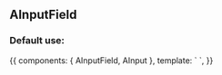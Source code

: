 
<Meta title="Design System/Molecules/AInputField" component={AInputField} />

## AInputField

### Default use:

<Canvas>
  <Story name="Default use">
    {{
        components: { AInputField, AInput },
        template: `<a-input-field rules="required|email">
          <a-input type="text" />  
        </a-input-field>`,
    }}
  </Story>
</Canvas>

<ArgsTable of={AInputField} />
